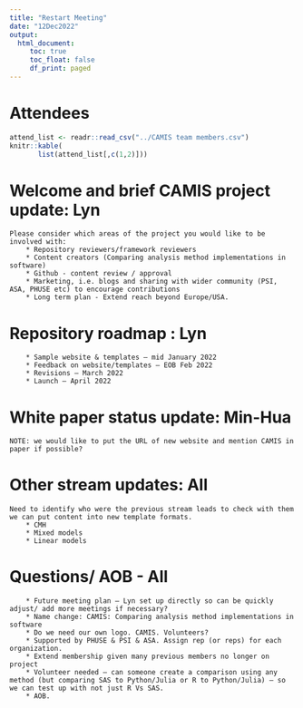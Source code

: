 ```yaml
---
title: "Restart Meeting"
date: "12Dec2022"
output:
  html_document: 
     toc: true
     toc_float: false
     df_print: paged
---
```


# Attendees

```r
attend_list <- readr::read_csv("../CAMIS team members.csv")
knitr::kable(
       list(attend_list[,c(1,2)]))
```

# Welcome and brief CAMIS project update: Lyn

    Please consider which areas of the project you would like to be involved with: 
        * Repository reviewers/framework reviewers
        * Content creators (Comparing analysis method implementations in software)
        * Github - content review / approval
        * Marketing, i.e. blogs and sharing with wider community (PSI, ASA, PHUSE etc) to encourage contributions 
        * Long term plan - Extend reach beyond Europe/USA.

# Repository roadmap : Lyn

        * Sample website & templates – mid January 2022
        * Feedback on website/templates – EOB Feb 2022
        * Revisions – March 2022
        * Launch – April 2022

# White paper status update: Min-Hua

    NOTE: we would like to put the URL of new website and mention CAMIS in paper if possible?

# Other stream updates: All

    Need to identify who were the previous stream leads to check with them we can put content into new template formats.
        * CMH
        * Mixed models
        * Linear models

# Questions/ AOB - All

        * Future meeting plan – Lyn set up directly so can be quickly adjust/ add more meetings if necessary?
        * Name change: CAMIS: Comparing analysis method implementations in software
        * Do we need our own logo. CAMIS. Volunteers?
        * Supported by PHUSE & PSI & ASA. Assign rep (or reps) for each organization. 
        * Extend membership given many previous members no longer on project
        * Volunteer needed – can someone create a comparison using any method (but comparing SAS to Python/Julia or R to Python/Julia) – so we can test up with not just R Vs SAS.
        * AOB.
